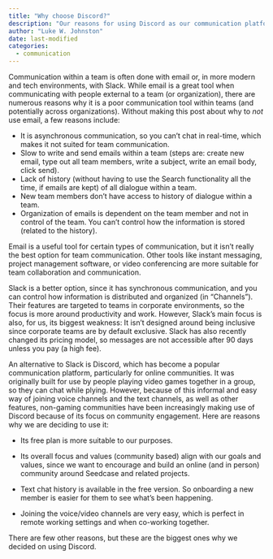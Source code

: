```yaml
---
title: "Why choose Discord?"
description: "Our reasons for using Discord as our communication platform."
author: "Luke W. Johnston"
date: last-modified
categories:
  - communication
---
```


Communication within a team is often done with email or, in more modern
and tech environments, with Slack. While email is a great tool when
communicating with people external to a team (or organization), there
are numerous reasons why it is a poor communication tool within teams
(and potentially across organizations). Without making this post about
why to *not* use email, a few reasons include:

-   It is asynchronous communication, so you can't chat in real-time,
    which makes it not suited for team communication.
-   Slow to write and send emails within a team (steps are: create new
    email, type out all team members, write a subject, write an email
    body, click send).
-   Lack of history (without having to use the Search functionality all
    the time, if emails are kept) of all dialogue within a team.
-   New team members don't have access to history of dialogue within a
    team.
-   Organization of emails is dependent on the team member and not in
    control of the team. You can't control how the information is stored
    (related to the history).

Email is a useful tool for certain types of communication, but it isn't
really the best option for team communication. Other tools like instant
messaging, project management software, or video conferencing are more
suitable for team collaboration and communication.

Slack is a better option, since it has synchronous communication, and
you can control how information is distributed and organized (in
"Channels"). Their features are targeted to teams in corporate
environments, so the focus is more around productivity and work.
However, Slack's main focus is also, for us, its biggest weakness: It
isn't designed around being inclusive since corporate teams are by
default exclusive. Slack has also recently changed its pricing model, so
messages are not accessible after 90 days unless you pay (a high fee).

An alternative to Slack is Discord, which has become a popular
communication platform, particularly for online communities. It was
originally built for use by people playing video games together in a
group, so they can chat while plying. However, because of this informal
and easy way of joining voice channels and the text channels, as well as
other features, non-gaming communities have been increasingly making use
of Discord because of its focus on community engagement. Here are
reasons why we are deciding to use it:

-   Its free plan is more suitable to our purposes.

-   Its overall focus and values (community based) align with our goals
    and values, since we want to encourage and build an online (and in
    person) community around Seedcase and related projects.

-   Text chat history is available in the free version. So onboarding a
    new member is easier for them to see what's been happening.

-   Joining the voice/video channels are very easy, which is perfect in
    remote working settings and when co-working together.

There are few other reasons, but these are the biggest ones why we
decided on using Discord.
